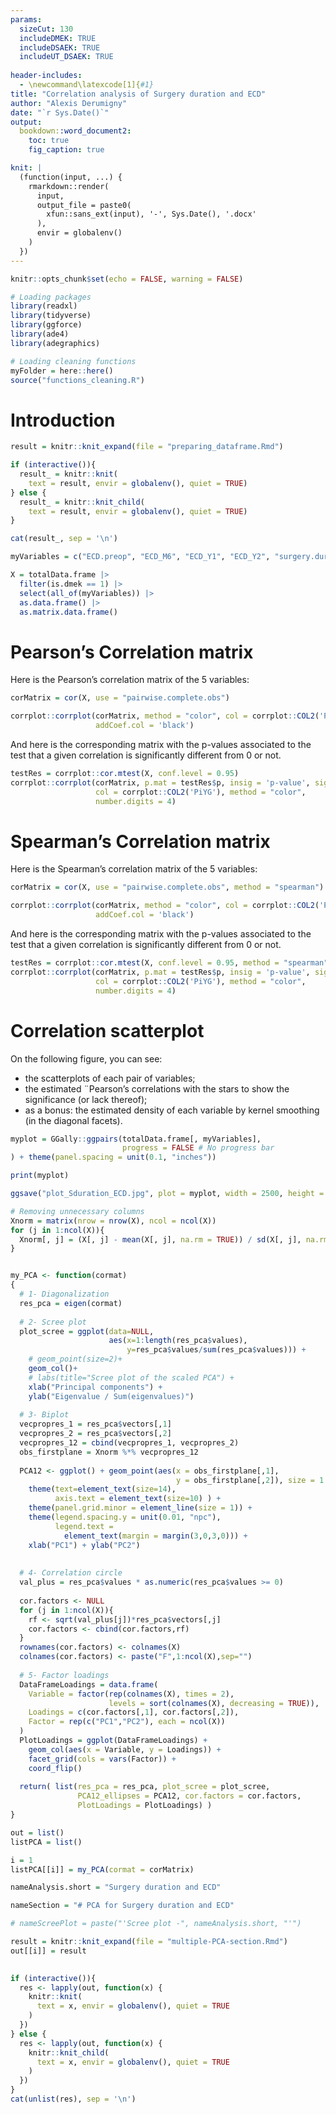 ```yaml
---
params:
  sizeCut: 130
  includeDMEK: TRUE
  includeDSAEK: TRUE
  includeUT_DSAEK: TRUE
  
header-includes:
  - \newcommand\latexcode[1]{#1}
title: "Correlation analysis of Surgery duration and ECD"
author: "Alexis Derumigny"
date: "`r Sys.Date()`"
output: 
  bookdown::word_document2:
    toc: true
    fig_caption: true

knit: |
  (function(input, ...) {
    rmarkdown::render(
      input,
      output_file = paste0(
        xfun::sans_ext(input), '-', Sys.Date(), '.docx'
      ),
      envir = globalenv()
    )
  })
---
```


```r
knitr::opts_chunk$set(echo = FALSE, warning = FALSE)

# Loading packages
library(readxl)
library(tidyverse)
library(ggforce)
library(ade4)
library(adegraphics)

# Loading cleaning functions
myFolder = here::here()
source("functions_cleaning.R")
```

# Introduction

```r
result = knitr::knit_expand(file = "preparing_dataframe.Rmd")

if (interactive()){
  result_ = knitr::knit(
    text = result, envir = globalenv(), quiet = TRUE)
} else {
  result_ = knitr::knit_child(
    text = result, envir = globalenv(), quiet = TRUE)
}

cat(result_, sep = '\n')
```


```r
myVariables = c("ECD.preop", "ECD_M6", "ECD_Y1", "ECD_Y2", "surgery.duration")

X = totalData.frame |>
  filter(is.dmek == 1) |>
  select(all_of(myVariables)) |>
  as.data.frame() |>
  as.matrix.data.frame()
```


# Pearson's Correlation matrix

Here is the Pearson's correlation matrix of the 5 variables:

```r
corMatrix = cor(X, use = "pairwise.complete.obs")

corrplot::corrplot(corMatrix, method = "color", col = corrplot::COL2('PiYG'), 
                   addCoef.col = 'black')
```


And here is the corresponding matrix with the p-values associated to the test
that a given correlation is significantly different from 0 or not.

```r
testRes = corrplot::cor.mtest(X, conf.level = 0.95)
corrplot::corrplot(corMatrix, p.mat = testRes$p, insig = 'p-value', sig.level = -1, 
                   col = corrplot::COL2('PiYG'), method = "color",
                   number.digits = 4)
```


# Spearman's Correlation matrix

Here is the Spearman's correlation matrix of the 5 variables:

```r
corMatrix = cor(X, use = "pairwise.complete.obs", method = "spearman")

corrplot::corrplot(corMatrix, method = "color", col = corrplot::COL2('PiYG'), 
                   addCoef.col = 'black')
```


And here is the corresponding matrix with the p-values associated to the test
that a given correlation is significantly different from 0 or not.

```r
testRes = corrplot::cor.mtest(X, conf.level = 0.95, method = "spearman")
corrplot::corrplot(corMatrix, p.mat = testRes$p, insig = 'p-value', sig.level = -1, 
                   col = corrplot::COL2('PiYG'), method = "color",
                   number.digits = 4)
```


# Correlation scatterplot


On the following figure, you can see:

- the scatterplots of each pair of variables;
- the estimated ¨Pearson's correlations with the stars to show the significance (or lack thereof);
- as a bonus: the estimated density of each variable by kernel smoothing
(in the diagonal facets).

```r
myplot = GGally::ggpairs(totalData.frame[, myVariables],
                         progress = FALSE # No progress bar
) + theme(panel.spacing = unit(0.1, "inches"))

print(myplot)

ggsave("plot_Sduration_ECD.jpg", plot = myplot, width = 2500, height = 2500, units = "px")
```



```r
# Removing unnecessary columns
Xnorm = matrix(nrow = nrow(X), ncol = ncol(X))
for (j in 1:ncol(X)){
  Xnorm[, j] = (X[, j] - mean(X[, j], na.rm = TRUE)) / sd(X[, j], na.rm = TRUE)
}


my_PCA <- function(cormat)
{
  # 1- Diagonalization
  res_pca = eigen(cormat)
  
  # 2- Scree plot
  plot_scree = ggplot(data=NULL,
                      aes(x=1:length(res_pca$values),
                          y=res_pca$values/sum(res_pca$values))) +
    # geom_point(size=2)+
    geom_col()+
    # labs(title="Scree plot of the scaled PCA") +
    xlab("Principal components") +
    ylab("Eigenvalue / Sum(eigenvalues)")
  
  # 3- Biplot 
  vecpropres_1 = res_pca$vectors[,1]
  vecpropres_2 = res_pca$vectors[,2]
  vecpropres_12 = cbind(vecpropres_1, vecpropres_2)
  obs_firstplane = Xnorm %*% vecpropres_12
  
  PCA12 <- ggplot() + geom_point(aes(x = obs_firstplane[,1],
                                     y = obs_firstplane[,2]), size = 1.5) +
    theme(text=element_text(size=14),
          axis.text = element_text(size=10) ) +
    theme(panel.grid.minor = element_line(size = 1)) +
    theme(legend.spacing.y = unit(0.01, "npc"),
          legend.text =
            element_text(margin = margin(3,0,3,0))) +
    xlab("PC1") + ylab("PC2")
  
  
  # 4- Correlation circle
  val_plus = res_pca$values * as.numeric(res_pca$values >= 0)
  
  cor.factors <- NULL
  for (j in 1:ncol(X)){
    rf <- sqrt(val_plus[j])*res_pca$vectors[,j]
    cor.factors <- cbind(cor.factors,rf)
  }
  rownames(cor.factors) <- colnames(X)
  colnames(cor.factors) <- paste("F",1:ncol(X),sep="")
  
  # 5- Factor loadings
  DataFrameLoadings = data.frame(
    Variable = factor(rep(colnames(X), times = 2),
                      levels = sort(colnames(X), decreasing = TRUE)),
    Loadings = c(cor.factors[,1], cor.factors[,2]),
    Factor = rep(c("PC1","PC2"), each = ncol(X))
  )
  PlotLoadings = ggplot(DataFrameLoadings) +
    geom_col(aes(x = Variable, y = Loadings)) +
    facet_grid(cols = vars(Factor)) +
    coord_flip()
  
  return( list(res_pca = res_pca, plot_scree = plot_scree, 
               PCA12_ellipses = PCA12, cor.factors = cor.factors,
               PlotLoadings = PlotLoadings) )
}
```



```r
out = list()
listPCA = list()

i = 1
listPCA[[i]] = my_PCA(cormat = corMatrix)

nameAnalysis.short = "Surgery duration and ECD"

nameSection = "# PCA for Surgery duration and ECD"

# nameScreePlot = paste("'Scree plot -", nameAnalysis.short, "'")

result = knitr::knit_expand(file = "multiple-PCA-section.Rmd")
out[[i]] = result
  

if (interactive()){
  res <- lapply(out, function(x) {
    knitr::knit(
      text = x, envir = globalenv(), quiet = TRUE
    )
  })
} else {
  res <- lapply(out, function(x) {
    knitr::knit_child(
      text = x, envir = globalenv(), quiet = TRUE
    )
  })
}
cat(unlist(res), sep = '\n')
```


